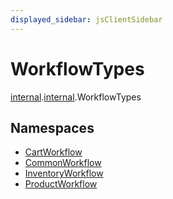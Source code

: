 ```yaml
---
displayed_sidebar: jsClientSidebar
---
```



# WorkflowTypes

[internal](../../modules/internal.mdx).[internal](../../internal/modules/internal.internal-1.mdx).WorkflowTypes

## Namespaces

- [CartWorkflow](../../WorkflowTypes/modules/internal.internal-1.WorkflowTypes.CartWorkflow.mdx)
- [CommonWorkflow](../../WorkflowTypes/modules/internal.internal-1.WorkflowTypes.CommonWorkflow.mdx)
- [InventoryWorkflow](../../WorkflowTypes/modules/internal.internal-1.WorkflowTypes.InventoryWorkflow.mdx)
- [ProductWorkflow](../../WorkflowTypes/modules/internal.internal-1.WorkflowTypes.ProductWorkflow.mdx)
